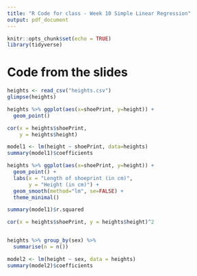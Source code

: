 ```yaml
---
title: "R Code for class - Week 10 Simple Linear Regression"
output: pdf_document
---
```


```r
knitr::opts_chunk$set(echo = TRUE)
library(tidyverse)
```


# Code from the slides

```r
heights <- read_csv("heights.csv")
glimpse(heights)

heights %>% ggplot(aes(x=shoePrint, y=height)) +
  geom_point()

cor(x = heights$shoePrint,
    y = heights$height)

model1 <- lm(height ~ shoePrint, data=heights)
summary(model1)$coefficients

heights %>% ggplot(aes(x=shoePrint, y=height)) +
  geom_point() +
  labs(x = "Length of shoeprint (in cm)",
       y = "Height (in cm)") +
  geom_smooth(method="lm", se=FALSE) +
  theme_minimal()

summary(model1)$r.squared

cor(x = heights$shoePrint, y = heights$height)^2


heights %>% group_by(sex) %>%
  summarise(n = n())

model2 <- lm(height ~ sex, data = heights)
summary(model2)$coefficients
```


